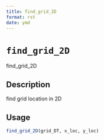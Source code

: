 ```yaml
--- 
title: find_grid_2D 
format: rst 
date: ymd 
--- 
```

# `find_grid_2D`

find_grid_2D


## Description

find grid location in 2D


## Usage

```r
find_grid_2D(grid_DT, x_loc, y_loc)
```


